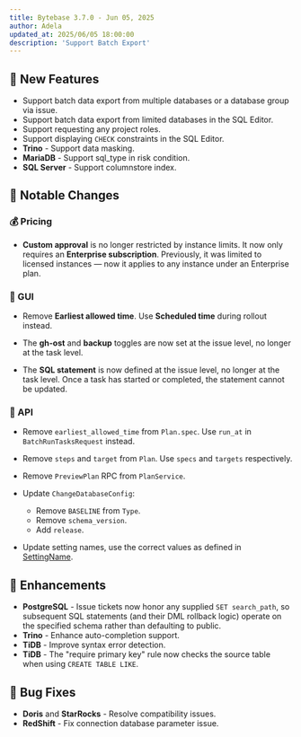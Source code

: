 ```yaml
---
title: Bytebase 3.7.0 - Jun 05, 2025
author: Adela
updated_at: 2025/06/05 18:00:00
description: 'Support Batch Export'
---
```



## 🚀 New Features

- Support batch data export from multiple databases or a database group via issue.
- Support batch data export from limited databases in the SQL Editor.
- Support requesting any project roles.
- Support displaying `CHECK` constraints in the SQL Editor.
- **Trino** - Support data masking.
- **MariaDB** - Support sql_type in risk condition.
- **SQL Server** - Support columnstore index.

## 🔔 Notable Changes

### 💰 Pricing

- **Custom approval** is no longer restricted by instance limits. It now only requires an **Enterprise subscription**. Previously, it was limited to licensed instances — now it applies to any instance under an Enterprise plan.

### 🎨 GUI

- Remove **Earliest allowed time**. Use **Scheduled time** during rollout instead.

- The **gh-ost** and **backup** toggles are now set at the issue level, no longer at the task level.

- The **SQL statement** is now defined at the issue level, no longer at the task level. Once a task has started or completed, the statement cannot be updated.

### 🧩 API

- Remove `earliest_allowed_time` from `Plan.spec`. Use `run_at` in `BatchRunTasksRequest` instead.

- Remove `steps` and `target` from `Plan`. Use `specs` and `targets` respectively.

- Remove `PreviewPlan` RPC from `PlanService`.

- Update `ChangeDatabaseConfig`:
  - Remove `BASELINE` from `Type`.
  - Remove `schema_version`.
  - Add `release`.

- Update setting names, use the correct values as defined in [SettingName](https://github.com/bytebase/bytebase/blob/d950ad46fa88d1ad40299a780b34bd0fa28adc3a/proto/v1/v1/setting_service.proto#L111).

## 🎄 Enhancements

- **PostgreSQL** - Issue tickets now honor any supplied `SET search_path`, so subsequent SQL statements (and their DML rollback logic) operate on the specified schema rather than defaulting to public.
- **Trino** - Enhance auto-completion support.
- **TiDB** - Improve syntax error detection.
- **TiDB** - The "require primary key" rule now checks the source table when using `CREATE TABLE LIKE`.

## 🐛 Bug Fixes

- **Doris** and **StarRocks** - Resolve compatibility issues.
- **RedShift** - Fix connection database parameter issue.

<InstallUpgrade />